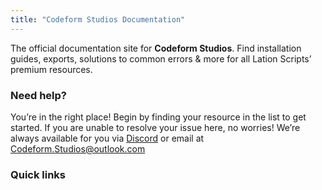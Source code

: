 ```yaml
---
title: "Codeform Studios Documentation"
---
```


The official documentation site for **Codeform Studios**. Find installation guides, exports, solutions to common errors & more for all Lation Scripts’ premium resources.

### **Need help?**

You’re in the right place! Begin by finding your resource in the list to get started. If you are unable to resolve your issue here, no worries! We’re always available for you via [Discord](https://discord.gg/9EbY4nM5uu) or email at [Codeform.Studios@outlook.com](mailto:Codeform.Studios@outlook.com)

### **Quick links**

<Columns cols={2}>
  <Card title="website" icon="code" iconType="solid" href="https://codeform.cc">
    
  </Card>
  <Card title="Join Discord" icon="discord" href="https://discord.gg/9EbY4nM5uu">
  </Card>
  <Card title="github" icon="github" href="https://github.com/Codeform-Studio">
    
  </Card>
</Columns>